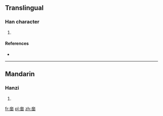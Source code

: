 ==Translingual==

===Han character===
{{Han char|rn=37|rad=大|as=09|sn=12|four=|canj=大一田中 (KMWL)}}

# {{defn|Han|sort=大09}}

====References====
* {{Han ref|kx=0253.150|dkj=05970|dj=0515.060|hdz=10544.070|uh=5964|ud=22884}}

----

==Mandarin==

===Hanzi===
{{cmn-hanzi|pin=[[pǎn]] ([[pan3]])|wg=p'an<sup>3</sup>}}

# {{defn|lang=cmn|sort=大09}}

[[fr:奤]]
[[pl:奤]]
[[zh:奤]]
